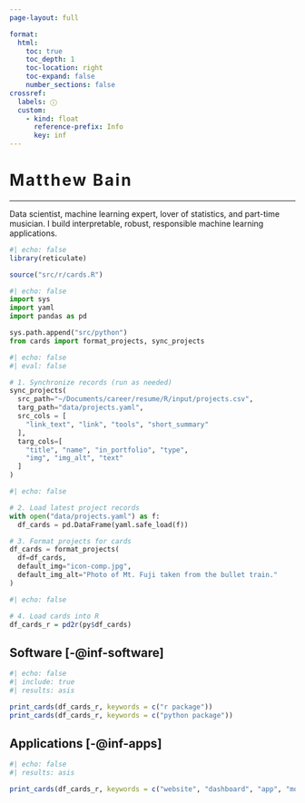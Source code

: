 ```yaml
---
page-layout: full

format:
  html:
    toc: true
    toc_depth: 1
    toc-location: right
    toc-expand: false
    number_sections: false
crossref:
  labels: ⓘ
  custom:
    - kind: float
      reference-prefix: Info
      key: inf
---
```


::: {.banner}
<h1 style="letter-spacing: 2.5px;">Matthew Bain</h1>

---

Data scientist, machine learning expert, lover of statistics, and
part-time musician. I build interpretable, robust, responsible machine
learning applications.
:::

::: {#inf-software style="display: none;"}
I design end-to-end data management, data analytic, and machine learning software, allowing you to harness the power of AI in your own business workflows with fine-grained control, transparency, and scalability. I use Python and R for scripting, scikit-learn and TensorFlow for machine learning, and SQL, Spark, and Google Cloud Platform to do it all at scale. 
:::

::: {#inf-apps style="display: none;"}
I design dashboards, data apps, and AI pipelines that make your data work for you and make data insights available to all. My preferred platforms are Tableau, Streamlit, Hugging Face, and Google Cloud Platform.
:::

```r
#| echo: false
library(reticulate)

source("src/r/cards.R")
```

```python
#| echo: false
import sys
import yaml
import pandas as pd

sys.path.append("src/python")
from cards import format_projects, sync_projects
```


```python
#| echo: false
#| eval: false

# 1. Synchronize records (run as needed)
sync_projects(
  src_path="~/Documents/career/resume/R/input/projects.csv",
  targ_path="data/projects.yaml",
  src_cols = [
    "link_text", "link", "tools", "short_summary"
  ],
  targ_cols=[
    "title", "name", "in_portfolio", "type",
    "img", "img_alt", "text"
  ]
)

```

```python
#| echo: false

# 2. Load latest project records
with open("data/projects.yaml") as f:
  df_cards = pd.DataFrame(yaml.safe_load(f))

# 3. Format projects for cards
df_cards = format_projects(
  df=df_cards,
  default_img="icon-comp.jpg",
  default_img_alt="Photo of Mt. Fuji taken from the bullet train."
)

```

```r
#| echo: false

# 4. Load cards into R
df_cards_r = pd2r(py$df_cards)

```

## Software <span class="info-icon">[-@inf-software]</span>

::: {.grid}

```r
#| echo: false
#| include: true
#| results: asis

print_cards(df_cards_r, keywords = c("r package"))
print_cards(df_cards_r, keywords = c("python package"))

```

:::

## Applications <span class="info-icon">[-@inf-apps]</span>

::: {.grid}

```r
#| echo: false
#| results: asis

print_cards(df_cards_r, keywords = c("website", "dashboard", "app", "model"))

```

:::

<!--
## Main sites

::: {.grid}

```r
#| echo: false
#| include: true
#| results: asis

print_cards(df_cards_r, keywords = c("blog"))

```

:::
-->

<!--
## Analyses

::: {.grid}

```r
#| echo: false
#| results: asis

print_cards(df_cards_r, keywords = c("analysis"))

```

:::
-->
